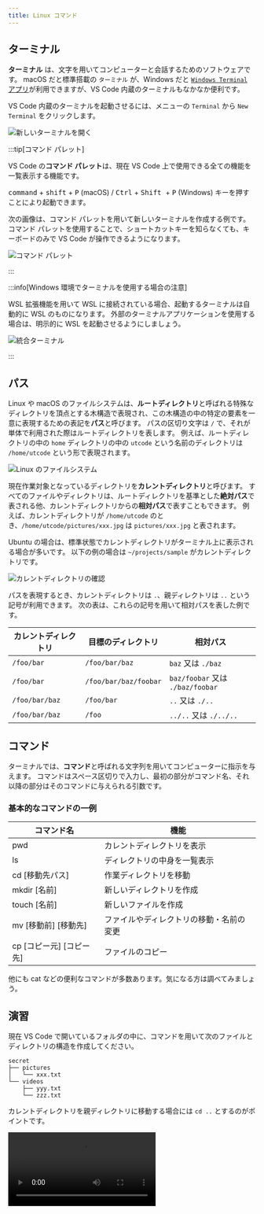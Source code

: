 ```yaml
---
title: Linux コマンド
---
```



## ターミナル

**ターミナル** は、文字を用いてコンピューターと会話するためのソフトウェアです。
macOS だと標準搭載の `ターミナル` が、Windows だと [`Windows Terminal` アプリ](https://apps.microsoft.com/store/detail/windows-terminal/9N0DX20HK701)が利用できますが、VS Code 内蔵のターミナルもなかなか便利です。

VS Code 内蔵のターミナルを起動させるには、メニューの `Terminal` から `New Terminal` をクリックします。

![新しいターミナルを開く](./open-new-terminal.png)

:::tip[コマンド パレット]

VS Code の**コマンド パレット**は、現在 VS Code 上で使用できる全ての機能を一覧表示する機能です。

<kbd>command</kbd> + <kbd>shift</kbd> + <kbd>P</kbd> (macOS) / <kbd>Ctrl</kbd> + <kbd>
  Shift
</kbd> + <kbd>P</kbd> (Windows) キーを押すことにより起動できます。

次の画像は、コマンド パレットを用いて新しいターミナルを作成する例です。
コマンド パレットを使用することで、ショートカットキーを知らなくても、キーボードのみで VS Code が操作できるようになります。

![コマンド パレット](./command-palette.png)

:::

:::info[Windows 環境でターミナルを使用する場合の注意]

WSL 拡張機能を用いて WSL に接続されている場合、起動するターミナルは自動的に WSL のものになります。
外部のターミナルアプリケーションを使用する場合は、明示的に WSL を起動させるようにしましょう。

![統合ターミナル](./wsl-integrated-terminal.png)

:::

## パス

Linux や macOS のファイルシステムは、**ルートディレクトリ**と呼ばれる特殊なディレクトリを頂点とする木構造で表現され、この木構造の中の特定の要素を一意に表現するための表記を**パス**と呼びます。
パスの区切り文字は `/` で、それが単体で利用された際はルートディレクトリを表します。
例えば、ルートディレクトリの中の `home` ディレクトリの中の `utcode` という名前のディレクトリは `/home/utcode` という形で表現されます。

![Linux のファイルシステム](./linux-file-system.png)

現在作業対象となっているディレクトリを**カレントディレクトリ**と呼びます。
すべてのファイルやディレクトリは、ルートディレクトリを基準とした**絶対パス**で表される他、カレントディレクトリからの**相対パス**で表すこともできます。
例えば、カレントディレクトリが `/home/utcode` のとき、`/home/utcode/pictures/xxx.jpg` は `pictures/xxx.jpg` と表されます。

Ubuntu の場合は、標準状態でカレントディレクトリがターミナル上に表示される場合が多いです。
以下の例の場合は `~/projects/sample` がカレントディレクトリです。

![カレントディレクトリの確認](./check-current-directory.png)

パスを表現するとき、カレントディレクトリは `.`、親ディレクトリは `..` という記号が利用できます。
次の表は、これらの記号を用いて相対パスを表した例です。

| カレントディレクトリ | 目標のディレクトリ    | 相対パス                         |
| -------------------- | --------------------- | -------------------------------- |
| `/foo/bar`           | `/foo/bar/baz`        | `baz` 又は `./baz`               |
| `/foo/bar`           | `/foo/bar/baz/foobar` | `baz/foobar` 又は `./baz/foobar` |
| `/foo/bar/baz`       | `/foo/bar`            | `..` 又は `./..`                 |
| `/foo/bar/baz`       | `/foo`                | `../..` 又は `./../..`           |

## コマンド

ターミナルでは、**コマンド**と呼ばれる文字列を用いてコンピューターに指示を与えます。
コマンドはスペース区切りで入力し、最初の部分がコマンド名、それ以降の部分はそのコマンドに与えられる引数です。

### 基本的なコマンドの一例

| コマンド名               | 機能                                     |
| ------------------------ | ---------------------------------------- |
| pwd                      | カレントディレクトリを表示               |
| ls                       | ディレクトリの中身を一覧表示             |
| cd [移動先パス]          | 作業ディレクトリを移動                   |
| mkdir [名前]             | 新しいディレクトリを作成                 |
| touch [名前]             | 新しいファイルを作成                     |
| mv [移動前] [移動先]     | ファイルやディレクトリの移動・名前の変更 |
| cp [コピー元] [コピー先] | ファイルのコピー                         |

他にも cat などの便利なコマンドが多数あります。気になる方は調べてみましょう。

## 演習

現在 VS Code で開いているフォルダの中に、コマンドを用いて次のファイルとディレクトリの構造を作成してください。

```plain
secret
├── pictures
│   └── xxx.txt
└── videos
    ├── yyy.txt
    └── zzz.txt
```

<Answer>

カレントディレクトリを親ディレクトリに移動する場合には `cd ..` とするのがポイントです。

<video src={commandsAnswerVideo} controls />

</Answer>
